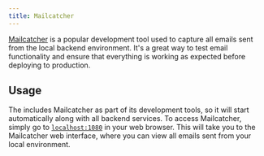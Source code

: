 ```yaml
---
title: Mailcatcher
---
```


[Mailcatcher](https://mailcatcher.me/) is a popular development tool used to capture all emails sent from the local
backend environment. It's a great way to test email functionality and ensure that everything is working as expected
before deploying to production.

## Usage

The <ProjectName/> includes Mailcatcher as part of its development tools, so it will start automatically along with
all backend services. To access Mailcatcher, simply go to [`localhost:1080`](http://localhost:1080) in your web browser.
This will take you to the Mailcatcher web interface, where you can view all emails sent from your local environment.


[//]: # (:::info)

[//]: # ()
[//]: # (Note that in order for Mailcatcher to work properly, your emails need to be pre-rendered.)

[//]: # (We have provided detailed instructions on how to do this in our documentation)

[//]: # ([here]&#40;/working-with-sb/emails/build-emails&#41;.)

[//]: # ()
[//]: # (:::)
